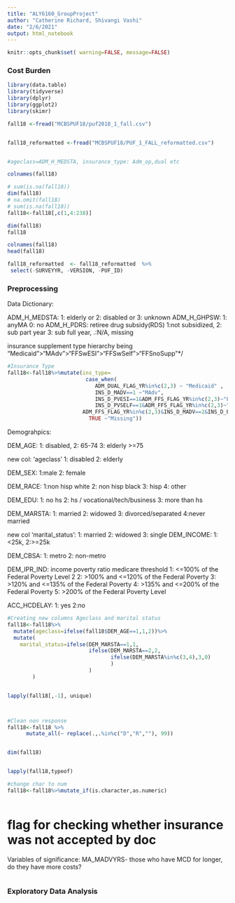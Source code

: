 ```yaml
---
title: "ALY6160_GroupProject"
author: "Catherine Richard, Shivangi Vashi"
date: "2/6/2021"
output: html_notebook
---
```


```r
knitr::opts_chunk$set( warning=FALSE, message=FALSE)
```

### Cost Burden 


```r
library(data.table)
library(tidyverse)
library(dplyr)
library(ggplot2)
library(skimr)

fall18 <-fread("MCBSPUF18/puf2018_1_fall.csv")


fall18_reformatted <-fread("MCBSPUF18/PUF_1_FALL_reformatted.csv")


#ageclass=ADM_H_MEDSTA, insurance_type: Adm_op,dual etc

colnames(fall18)
```




```r

# sum(is.na(fall18))
dim(fall18)
# na.omit(fall18)
# sum(is.na(fall18))
fall18<-fall18[,c(1,4:238)]

dim(fall18)
fall18

colnames(fall18)
head(fall18)

fall18_reformatted  <- fall18_reformatted  %>%
 select(-SURVEYYR, -VERSION, -PUF_ID)
```


### Preprocessing

Data Dictionary:

ADM_H_MEDSTA: 1: elderly or 2: disabled or  3: unknown
ADM_H_GHPSW: 1: anyMA 0: no
ADM_H_PDRS: retiree drug subsidy(RDS) 1:not subsidized, 2: sub part year 3: sub full year, .:N/A, missing

insurance supplement type hierarchy being "Medicaid">"MAdv">"FFSwESI">"FFSwSelf">"FFSnoSupp"*/


```r
#Insurance Type
fall18<-fall18%>%mutate(ins_type=
                         case_when(
                            ADM_DUAL_FLAG_YR%in%c(2,3) ~ "Medicaid" ,
                            INS_D_MADV==1 ~"MAdv",
                            INS_D_PVESI==1&ADM_FFS_FLAG_YR%in%c(2,3)~"FFSwESI",
                            INS_D_PVSELF==1&ADM_FFS_FLAG_YR%in%c(2,3)~"FFSwSelf",
                        ADM_FFS_FLAG_YR%in%c(2,3)&INS_D_MADV==2&INS_D_PVESI==2&INS_D_PVSELF==2~"OnlyFFS",
                          TRUE ~"Missing"))


```


Demograhpics:

DEM_AGE: 1: disabled, 2: 65-74 3: elderly >=75 

new col: 'ageclass' 1: disabled 2: elderly

DEM_SEX: 1:male 2: female

DEM_RACE: 1:non hisp white 2: non hisp black 3: hisp 4: other

DEM_EDU: 1: no hs 2: hs / vocational/tech/business
3: more than hs

DEM_MARSTA: 1: married 2: widowed 3: divorced/separated 4:never married

new col 'marital_status': 1: married 2: widowed 3: single
DEM_INCOME: 1: <25k, 2:>=25k

DEM_CBSA: 1: metro 2: non-metro

DEM_IPR_IND: income poverty ratio medicare threshold 
1: <=100% of the Federal Poverty Level                            2  2: >100% and <=120% of the Federal Poverty                    3: >120% and <=135% of the Federal Poverty                        4: >135% and <=200% of the Federal Poverty                       5: >200% of the Federal Poverty Level 

ACC_HCDELAY: 1: yes 2:no
```r

#Creating new columns Ageclass and marital status
fall18<-fall18%>%
  mutate(ageclass=ifelse(fall18$DEM_AGE==1,1,2))%>%
  mutate(
    marital_status=ifelse(DEM_MARSTA==1,1,
                          ifelse(DEM_MARSTA==2,2,
                                 ifelse(DEM_MARSTA%in%c(3,4),3,0)
                                 )
                          )
        )


lapply(fall18[,-1], unique)



#Clean non response
fall18<-fall18 %>%
      mutate_all(~ replace(.,.%in%c("D","R",""), 99))


dim(fall18)


lapply(fall18,typeof)

#change char to num
fall18<-fall18%>%mutate_if(is.character,as.numeric)



```

# flag for checking whether insurance was not accepted by doc

Variables of significance:
MA_MADVYRS- those who have MCD for longer, do they have more costs?

```r






```


### Exploratory Data Analysis 

```r





```

